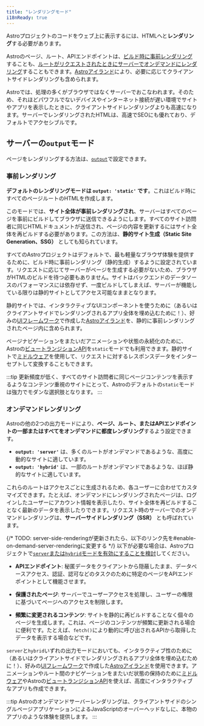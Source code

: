 ```yaml
---
title: "レンダリングモード"
i18nReady: true
---
```


Astroプロジェクトのコードをウェブ上に表示するには、HTMLへと**レンダリング**する必要があります。

Astroのページ、ルート、APIエンドポイントは、[ビルド時に事前レンダリング](#事前レンダリング)することも、[ルートがリクエストされたときにサーバーでオンデマンドにレンダリング](#オンデマンドレンダリング)することもできます。[Astroアイランド](/ja/concepts/islands/)により、必要に応じてクライアントサイドレンダリングも含められます。

Astroでは、処理の多くがブラウザではなくサーバーでおこなわれます。そのため、それほどパワフルでないデバイスやインターネット接続が遅い環境でサイトやアプリを表示したときに、クライアントサイドレンダリングよりも高速になります。サーバーでレンダリングされたHTMLは、高速でSEOにも優れており、デフォルトでアクセシブルです。

## サーバーの`output`モード

ページをレンダリングする方法は、[`output`](/ja/reference/configuration-reference/#output)で設定できます。

### 事前レンダリング

**デフォルトのレンダリングモードは __`output: 'static'`__ です**。これはビルド時にすべてのページルートのHTMLを作成します。

このモードでは、**サイト全体が事前レンダリングされ**、サーバーはすべてのページを事前にビルドしてブラウザに送信できるようにします。すべてのサイト訪問者に同じHTMLドキュメントが送信され、ページの内容を更新するにはサイト全体を再ビルドする必要があります。この方法は、**静的サイト生成（Static Site Generation、SSG）** としても知られています。

すべてのAstroプロジェクトはデフォルトで、最も軽量なブラウザ体験を提供するために、ビルド時に事前レンダリング（静的生成）するように設定されています。リクエストに応じてサーバーがページを生成する必要がないため、ブラウザがHTMLのビルドを待つ必要もありません。サイトはバックエンドのデータソースのパフォーマンスには依存せず、一度ビルドしてしまえば、サーバーが機能している限りは静的サイトとしてアクセス可能なままとなります。

静的サイトでは、インタラクティブなUIコンポーネントを使うために（あるいはクライアントサイドでレンダリングされるアプリ全体を埋め込むために！）、好みの[UIフレームワーク](/ja/guides/framework-components/)で作成した[Astroアイランド](/ja/concepts/islands/)を、静的に事前レンダリングされたページ内に含められます。

ページナビゲーションをまたいだアニメーションや状態の永続化のために、Astroの[ビュートランジションAPI](/ja/guides/view-transitions/)を`static`モードでも利用できます。静的サイトで[ミドルウェア](/ja/guides/middleware/)を使用して、リクエストに対するレスポンスデータをインターセプトして変換することもできます。

:::tip
更新頻度が低く、すべてのサイト訪問者に同じページコンテンツを表示するようなコンテンツ重視のサイトにとって、Astroのデフォルトの`static`モードは強力でモダンな選択肢となります。
:::

### オンデマンドレンダリング

Astroの他の2つの出力モードにより、**ページ、ルート、またはAPIエンドポイントの一部またはすべてをオンデマンドに都度レンダリング**するよう設定できます。
  - __`output: 'server'`__ は、多くのルートがオンデマンドであるような、高度に動的なサイトに適しています。
  - __`output: 'hybrid'`__ は、一部のルートがオンデマンドであるような、ほぼ静的なサイトに適しています。

これらのルートはアクセスごとに生成されるため、各ユーザーに合わせてカスタマイズできます。たとえば、オンデマンドにレンダリングされたページは、ログインしたユーザーにアカウント情報を表示したり、サイト全体を再ビルドすることなく最新のデータを表示したりできます。リクエスト時のサーバーでのオンデマンドレンダリングは、**サーバーサイドレンダリング（SSR）** とも呼ばれています。

{/* TODO: server-side-renderingが更新されたら、以下のリンク先を#enable-on-demand-server-renderingに変更する */}
以下が必要な場合は、Astroプロジェクトで[`server`または`hybrid`モードを有効にすることを検討](/ja/guides/server-side-rendering/)してください。

- **APIエンドポイント**: 秘匿データをクライアントから隠蔽したまま、データベースアクセス、認証、認可などのタスクのために特定のページをAPIエンドポイントとして機能させます。

- **保護されたページ**: サーバーでユーザーアクセスを処理し、ユーザーの権限に基づいてページへのアクセスを制限します。

- **頻繁に変更されるコンテンツ**: サイトを静的に再ビルドすることなく個々のページを生成します。これは、ページのコンテンツが頻繁に更新される場合に便利です。たとえば、`fetch()`により動的に呼び出されるAPIから取得したデータを表示する場合などです。

`server`と`hybrid`いずれの出力モードにおいても、インタラクティブ性のために（あるいはクライアントサイドでレンダリングされるアプリ全体を埋め込むために！）、好みの[UIフレームワーク](/ja/guides/framework-components/)で作成した[Astroアイランド](/ja/concepts/islands/)を使用できます。アニメーションやルート間のナビゲーションをまたいだ状態の保持のために[ミドルウェア](/ja/guides/middleware/)やAstroの[ビュートランジションAPI](/ja/guides/view-transitions/)を使えば、高度にインタラクティブなアプリも作成できます。

:::tip
Astroのオンデマンドサーバーレンダリングは、クライアントサイドのシングルページアプリケーションによるJavaScriptのオーバーヘッドなしに、本物のアプリのような体験を提供します。
:::
